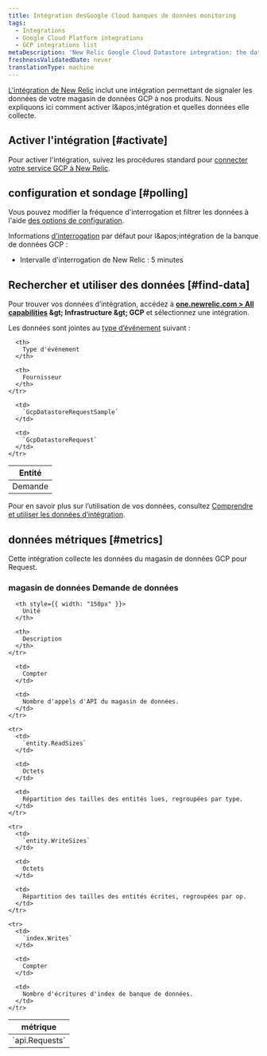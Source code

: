 ```yaml
---
title: Intégration desGoogle Cloud banques de données monitoring
tags:
  - Integrations
  - Google Cloud Platform integrations
  - GCP integrations list
metaDescription: 'New Relic Google Cloud Datastore integration: the data it reports and how to enable it.'
freshnessValidatedDate: never
translationType: machine
---
```


[L'intégration de New Relic](/docs/infrastructure/introduction-infra-monitoring) inclut une intégration permettant de signaler les données de votre magasin de données GCP à nos produits. Nous expliquons ici comment activer l&amp;apos;intégration et quelles données elle collecte.

## Activer l'intégration [#activate]

Pour activer l'intégration, suivez les procédures standard pour [connecter votre service GCP à New Relic](/docs/connect-google-cloud-platform-services-infrastructure).

## configuration et sondage [#polling]

Vous pouvez modifier la fréquence d'interrogation et filtrer les données à l'aide [des options de configuration](/docs/integrations/new-relic-integrations/getting-started/configure-polling-frequency-data-collection-cloud-integrations).

Informations [d'interrogation](/docs/integrations/google-cloud-platform-integrations/getting-started/polling-intervals-gcp-integrations) par défaut pour l&amp;apos;intégration de la banque de données GCP :

* Intervalle d'interrogation de New Relic : 5 minutes

## Rechercher et utiliser des données [#find-data]

Pour trouver vos données d’intégration, accédez à <DNT>**[one.newrelic.com &gt; All capabilities](https://one.newrelic.com/all-capabilities) &amp;gt; Infrastructure &amp;gt; GCP**</DNT> et sélectionnez une intégration.

Les données sont jointes au [type d’événement](/docs/data-apis/understand-data/new-relic-data-types/#event-data) suivant :

<table>
  <thead>
    <tr>
      <th>
        Entité
      </th>

      <th>
        Type d'événement
      </th>

      <th>
        Fournisseur
      </th>
    </tr>
  </thead>

  <tbody>
    <tr>
      <td>
        Demande
      </td>

      <td>
        `GcpDatastoreRequestSample`
      </td>

      <td>
        `GcpDatastoreRequest`
      </td>
    </tr>
  </tbody>
</table>

Pour en savoir plus sur l’utilisation de vos données, consultez [Comprendre et utiliser les données d’intégration](/docs/infrastructure/integrations/find-use-infrastructure-integration-data).

## données métriques [#metrics]

Cette intégration collecte les données du magasin de données GCP pour Request.

### magasin de données Demande de données

<table>
  <thead>
    <tr>
      <th style={{ width: "275px" }}>
        métrique
      </th>

      <th style={{ width: "150px" }}>
        Unité
      </th>

      <th>
        Description
      </th>
    </tr>
  </thead>

  <tbody>
    <tr>
      <td>
        `api.Requests`
      </td>

      <td>
        Compter
      </td>

      <td>
        Nombre d'appels d'API du magasin de données.
      </td>
    </tr>

    <tr>
      <td>
        `entity.ReadSizes`
      </td>

      <td>
        Octets
      </td>

      <td>
        Répartition des tailles des entités lues, regroupées par type.
      </td>
    </tr>

    <tr>
      <td>
        `entity.WriteSizes`
      </td>

      <td>
        Octets
      </td>

      <td>
        Répartition des tailles des entités écrites, regroupées par op.
      </td>
    </tr>

    <tr>
      <td>
        `index.Writes`
      </td>

      <td>
        Compter
      </td>

      <td>
        Nombre d'écritures d'index de banque de données.
      </td>
    </tr>
  </tbody>
</table>